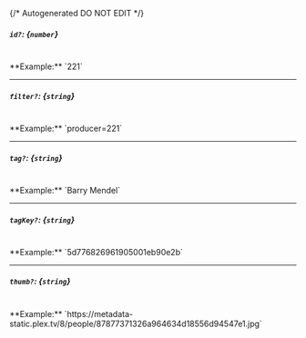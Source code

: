{/* Autogenerated DO NOT EDIT  */}
##### `id?`: *{`number`}*
<br/>
**Example:** `221`

---
##### `filter?`: *{`string`}*
<br/>
**Example:** `producer=221`

---
##### `tag?`: *{`string`}*
<br/>
**Example:** `Barry Mendel`

---
##### `tagKey?`: *{`string`}*
<br/>
**Example:** `5d776826961905001eb90e2b`

---
##### `thumb?`: *{`string`}*
<br/>
**Example:** `https://metadata-static.plex.tv/8/people/87877371326a964634d18556d94547e1.jpg`


